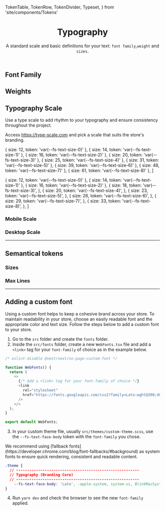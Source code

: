   TokenTable,
  TokenRow,
  TokenDivider,
  Typeset,
} from 'site/components/Tokens'


<header>

# Typography

A standard scale and basic definitions for your text: `font family`,`weight` and `sizes`.

</header>

## Font Family

<TokenTable title="Global Token" description="Value">
  <TokenRow
    token="--fs-text-face-body"
    value="-apple-system, system-ui, BlinkMacSystemFont, sans-serif"
  />
  <TokenRow token="--fs-text-face-title" value="var(--fs-text-face-body)" />
</TokenTable>

## Weights

<TokenTable title="Global Token" description="Value">
  <TokenRow token="--fs-text-weight-light" value="300" />
  <TokenRow token="--fs-text-weight-regular" value="400" />
  <TokenRow token="--fs-text-weight-bold" value="700" />
  <TokenRow token="--fs-text-weight-black" value="900" />
</TokenTable>

## Typography Scale

Use a type scale to add rhythm to your typography and ensure consistency throughout the project.

Access https://type-scale.com and pick a scale that suits the store's branding.

  { size: 12, token: 'var(--fs-text-size-0)' },
  { size: 14, token: 'var(--fs-text-size-1)' },
  { size: 16, token: 'var(--fs-text-size-2)' },
  { size: 20, token: 'var(--fs-text-size-3)' },
  { size: 25, token: 'var(--fs-text-size-4)' },
  { size: 31, token: 'var(--fs-text-size-5)' },
  { size: 39, token: 'var(--fs-text-size-6)' },
  { size: 48, token: 'var(--fs-text-size-7)' },
  { size: 61, token: 'var(--fs-text-size-8)' },
]

  { size: 12, token: 'var(--fs-text-size-0)' },
  { size: 14, token: 'var(--fs-text-size-1)' },
  { size: 16, token: 'var(--fs-text-size-2)' },
  {
    size: 18,
    token: 'var(--fs-text-size-3)',
  },
  {
    size: 20,
    token: 'var(--fs-text-size-4)',
  },
  {
    size: 23,
    token: 'var(--fs-text-size-5)',
  },
  {
    size: 26,
    token: 'var(--fs-text-size-6)',
  },
  {
    size: 29,
    token: 'var(--fs-text-size-7)',
  },
  {
    size: 33,
    token: 'var(--fs-text-size-8)',
  },
]

### Mobile Scale

<Typeset scaleItems={mobileList} scale="mobile" />

### Desktop Scale

<Typeset scaleItems={desktopList} scale="desktop" />

<TokenTable title="Global Token" description="Value">
  <TokenRow token="--fs-text-size-base" value="16px" />
  <TokenRow token="--fs-text-scale-desktop" value="1.25" />
  <TokenRow token="--fs-text-scale-mobile" value="1.13" />
  <TokenDivider />
  <TokenRow token="--fs-text-size-0" value="12px" />
  <TokenRow token="--fs-text-size-1" value="14px" />
  <TokenRow token="--fs-text-size-2" value="var(--fs-text-size-base)" />
  <TokenRow
    token="--fs-text-size-3"
    value="calc(var(--fs-text-size-2) * var(--fs-scale))"
  />
  <TokenRow
    token="--fs-text-size-4"
    value="calc(var(--fs-text-size-3) * var(--fs-scale))"
  />
  <TokenRow
    token="--fs-text-size-5"
    value="calc(var(--fs-text-size-4) * var(--fs-scale))"
  />
  <TokenRow
    token="--fs-text-size-6"
    value="calc(var(--fs-text-size-5) * var(--fs-scale))"
  />
  <TokenRow
    token="--fs-text-size-7"
    value="calc(var(--fs-text-size-6) * var(--fs-scale))"
  />
  <TokenRow
    token="--fs-text-size-8"
    value="calc(var(--fs-text-size-7) * var(--fs-scale))"
  />
</TokenTable>

---

## Semantical tokens

### Sizes

<TokenTable title="Global Token" description="Value">
  <TokenRow token="--fs-text-size-title-huge" value="var(--fs-text-size-7)" />
  <TokenRow token="--fs-text-size-title-page" value="var(--fs-text-size-6)" />
  <TokenRow
    token="--fs-text-size-title-product"
    value="var(--fs-text-size-4)"
  />
  <TokenRow
    token="--fs-text-size-title-section"
    value="var(--fs-text-size-4)"
  />
  <TokenRow
    token="--fs-text-size-title-subsection"
    value="var(--fs-text-size-4)"
  />
  <TokenRow token="--fs-text-size-title-mini" value="var(--fs-text-size-4)" />
  <TokenDivider />
  <TokenRow token="--fs-text-size-lead" value="var(--fs-text-size-3)" />
  <TokenRow token="--fs-text-size-menu" value="var(--fs-text-size-base)" />
  <TokenRow token="--fs-text-size-body" value="var(--fs-text-size-base)" />
  <TokenRow token="--fs-text-size-legend" value="var(--fs-text-size-1)" />
  <TokenRow token="--fs-text-size-tiny" value="var(--fs-text-size-0)" />
</TokenTable>

### Max Lines

<TokenTable title="Global Token" description="Value">
  <TokenRow token="--fs-text-max-lines" value="2" />
</TokenTable>

---

## Adding a custom font

Using a custom font helps to keep a cohesive brand across your store. 
To maintain readability in your store, choose an easily readable font and the appropriate color and text size.
Follow the steps below to add a custom font to your store.

1. Go to the `src` folder and create the `fonts` folder.
2. Inside the `src/fonts` folder, create a new `WebFonts.tsx` file and add a `<link>` tag for your `font-family` of choice as in the example below.

```js
/* eslint-disable @next/next/no-page-custom-font */

function WebFonts() {
  return (
    <>
      {/* Add a <link> tag for your font-family of choice */}
      <link
        rel="stylesheet"
        href="https://fonts.googleapis.com/css2?family=Lato:wght@300;400;700;900&display=swap"
      />
    </>
  );
}

export default WebFonts;

```

3. In your custom theme file, usually `src/themes/custom-theme.scss`, use the `--fs-text-face-body` token with the `font-family` you chose.

<Callout type="info" emoji="ℹ️">
  We recommend using [fallback fonts](https://developer.chrome.com/blog/font-fallbacks/#background) as system fonts to ensure quick rendering, consistent and readable content.
</Callout>

```css
.theme {
  // --------------------------------------------------------
  // Typography (Branding Core)
  // --------------------------------------------------------
    --fs-text-face-body: 'Lato', -apple-system, system-ui, BlinkMacSystemFont, sans-serif;
}

```

4. Run `yarn dev` and check the browser to see the new `font-family` applied.
